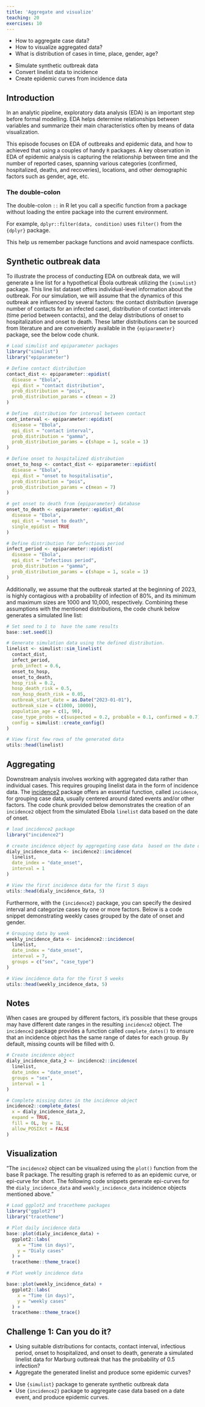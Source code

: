 ```yaml
---
title: 'Aggregate and visualize'
teaching: 20
exercises: 10
---
```


:::::::::::::::::::::::::::::::::::::: questions 

- How to aggregate case data? 
- How to visualize aggregated data?
- What is distribution of cases in time, place, gender, age?

::::::::::::::::::::::::::::::::::::::::::::::::

::::::::::::::::::::::::::::::::::::: objectives

- Simulate synthetic outbreak data
- Convert linelist data to incidence 
- Create epidemic curves from incidence data
::::::::::::::::::::::::::::::::::::::::::::::::

## Introduction

In an analytic pipeline, exploratory data analysis (EDA) is an important step before formal modelling. EDA helps 
determine relationships between variables and summarize their main characteristics often by means of data visualization. 

This episode focuses on  EDA of outbreaks and epidemic data, and how to achieved that using a couples of handy `R` 
packages. A key observation in EDA of epidemic analysis is capturing the relationship between time and the number of 
reported cases, spanning various categories (confirmed, hospitalized, deaths, and recoveries), locations, and other 
demographic factors such as gender, age, etc.  


::::::::::::::::::: checklist

### The double-colon

The double-colon `::` in R let you call a specific function from a package without loading the entire package into the current environment. 

For example, `dplyr::filter(data, condition)` uses `filter()` from the `{dplyr}` package.

This help us remember package functions and avoid namespace conflicts.

:::::::::::::::::::

 
## Synthetic outbreak data

To illustrate the process of conducting EDA on outbreak data, we will generate a line list 
for a hypothetical Ebola outbreak utilizing the `{simulist}` package. This line list dataset offers individual-level 
information about the outbreak. For our simulation, we will assume that the dynamics of this outbreak are influenced by 
several factors: the contact distribution (average number of contacts for an infected case), distribution of contact 
intervals (time period between contacts), and the delay distributions of onset to hospitalization and onset to death. 
These latter distributions can be sourced from literature and are conveniently available in the `{epiparameter}` 
package, see the below code chunk.

```r
# Load simulist and epiparameter packages
library("simulist")
library("epiparameter")

# Define contact distribution
contact_dist <- epiparameter::epidist(
  disease = "Ebola",
  epi_dist = "contact distribution",
  prob_distribution = "pois",
  prob_distribution_params = c(mean = 2)
)

# Define  distribution for interval between contact
cont_interval <- epiparameter::epidist(
  disease = "Ebola",
  epi_dist = "contact interval",
  prob_distribution = "gamma",
  prob_distribution_params = c(shape = 1, scale = 1)
)

# Define onset to hospitalized distribution
onset_to_hosp <- contact_dist <- epiparameter::epidist(
  disease = "Ebola",
  epi_dist = "onset to hospitalisatio",
  prob_distribution = "pois",
  prob_distribution_params = c(mean = 7)
)

# get onset to death from {epiparameter} database
onset_to_death <- epiparameter::epidist_db(
  disease = "Ebola",
  epi_dist = "onset to death",
  single_epidist = TRUE
)

# Define distribution for infectious period
infect_period <- epiparameter::epidist(
  disease = "Ebola",
  epi_dist = "Infectious period",
  prob_distribution = "gamma",
  prob_distribution_params = c(shape = 1, scale = 1)
)
```
Additionally, we assume that the outbreak started at the beginning of 2023, is highly contagious with a probability of 
infection of $80\%$, and its minimum and maximum sizes are 1000 and 10,000, respectively. Combining these assumptions with 
the mentioned distributions, the code chunk below generates a simulated line list:
```r
# Set seed to 1 to  have the same results
base::set.seed(1)

# Generate simulation data using the defined distribution.
linelist <- simulist::sim_linelist(
  contact_dist,
  infect_period,
  prob_infect = 0.6,
  onset_to_hosp,
  onset_to_death,
  hosp_risk = 0.2,
  hosp_death_risk = 0.5,
  non_hosp_death_risk = 0.05,
  outbreak_start_date = as.Date("2023-01-01"),
  outbreak_size = c(1000, 10000),
  population_age = c(1, 90),
  case_type_probs = c(suspected = 0.2, probable = 0.1, confirmed = 0.7),
  config = simulist::create_config()
)

# View first few rows of the generated data
utils::head(linelist)
```
## Aggregating

Downstream analysis involves working with aggregated data rather than individual cases. This requires grouping linelist 
data in the form of incidence data. The [incidence2]((https://www.reconverse.org/incidence2/articles/incidence2.html){.external target="_blank"}) 
package offers an essential function, called `incidence`, for grouping case data, usually centered around dated events 
and/or other factors. The code chunk provided below demonstrates the creation of an `incidence2` object from the 
simulated  Ebola `linelist` data based on the  date of onset.

```r
# load incidence2 package
library("incidence2")

# create incidence object by aggregating case data  based on the date of onset
dialy_incidence_data <- incidence2::incidence(
  linelist,
  date_index = "date_onset",
  interval = 1
)

# View the first incidence data for the first 5 days
utils::head(dialy_incidence_data, 5)
```
Furthermore, with the `{incidence2}` package, you can specify the desired interval and categorize cases by one or 
more factors. Below is a code snippet demonstrating weekly cases grouped by the date of onset and gender.

```r
# Grouping data by week
weekly_incidence_data <- incidence2::incidence(
  linelist,
  date_index = "date_onset",
  interval = 7,
  groups = c("sex", "case_type")
)

# View incidence data for the first 5 weeks
utils::head(weekly_incidence_data, 5)
```

::::::::::::::::::::::::::::::::::::: callout
## Notes 
When cases are grouped by different factors, it's possible that these groups may have different date ranges in the 
resulting `incidence2` object. The `incidence2` package provides a function called `complete_dates()` to ensure that an
 incidence object has the same range of dates for each group. By default, missing counts will be filled with 0.

```r
# Create incidence object
dialy_incidence_data_2 <- incidence2::incidence(
  linelist,
  date_index = "date_onset",
  groups = "sex",
  interval = 1
)

# Complete missing dates in the incidence object
incidence2::complete_dates(
  x = dialy_incidence_data_2,
  expand = TRUE,
  fill = 0L, by = 1L,
  allow_POSIXct = FALSE
)
```
::::::::::::::::::::::::::::::::::::::::::::::::

## Visualization

"The `incidence2` object can be visualized using the `plot()` function from the base R package. 
The resulting graph is referred to as an epidemic curve, or epi-curve for short. The following code 
snippets generate epi-curves for the `dialy_incidence_data` and `weekly_incidence_data` incidence objects mentioned above."

```r
# Load ggplot2 and tracetheme packages
library("ggplot2")
library("tracetheme")

# Plot daily incidence data
base::plot(dialy_incidence_data) +
  ggplot2::labs(
    x = "Time (in days)",
    y = "Dialy cases"
  ) +
  tracetheme::theme_trace()
``` 


```r

# Plot weekly incidence data

base::plot(weekly_incidence_data) +
  ggplot2::labs(
    x = "Time (in days)",
    y = "weekly cases"
  ) +
  tracetheme::theme_trace()
``` 

::::::::::::::::::::::::::::::::::::: challenge 

## Challenge 1: Can you do it?

 - Using suitable distributions for contacts, contact interval, infectious period, onset to hospitalized, and onset to 
 death, generate a simulated linelist data for  Marburg outbreak that has the probability of $0.5$ infection?
 - Aggregate the generated linelist and produce some epidemic curves?

::::::::::::::::::::::::::::::::::::::::::::::::

::::::::::::::::::::::::::::::::::::: keypoints 

- Use `{simulist}` package to generate synthetic outbreak data
- Use `{incidence2}` package to aggregate case data based on a date event, and produce epidemic curves. 

::::::::::::::::::::::::::::::::::::::::::::::::
